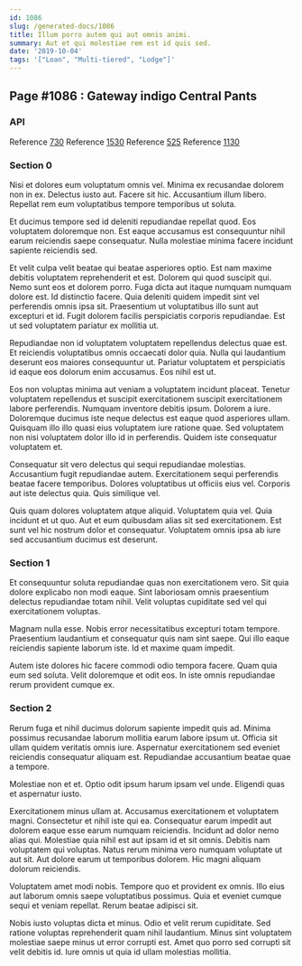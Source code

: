 ```yaml
---
id: 1086
slug: /generated-docs/1086
title: Illum porro autem qui aut omnis animi.
summary: Aut et qui molestiae rem est id quis sed.
date: '2019-10-04'
tags: '["Loan", "Multi-tiered", "Lodge"]'
---
```


## Page #1086 : Gateway indigo Central Pants
### API



Reference [730](/generated-docs/730)
Reference [1530](/generated-docs/1530)
Reference [525](/generated-docs/525)
Reference [1130](/generated-docs/1130)


### Section 0
Nisi et dolores eum voluptatum omnis vel. Minima ex recusandae dolorem non in ex. Delectus iusto aut. Facere sit hic. Accusantium illum libero. Repellat rem eum voluptatibus tempore temporibus ut soluta.
 Et ducimus tempore sed id deleniti repudiandae repellat quod. Eos voluptatem doloremque non. Est eaque accusamus est consequuntur nihil earum reiciendis saepe consequatur. Nulla molestiae minima facere incidunt sapiente reiciendis sed.
 Et velit culpa velit beatae qui beatae asperiores optio. Est nam maxime debitis voluptatem reprehenderit et est. Dolorem qui quod suscipit qui. Nemo sunt eos et dolorem porro. Fuga dicta aut itaque numquam numquam dolore est.
Id distinctio facere. Quia deleniti quidem impedit sint vel perferendis omnis ipsa sit. Praesentium ut voluptatibus illo sunt aut excepturi et id. Fugit dolorem facilis perspiciatis corporis repudiandae. Est ut sed voluptatem pariatur ex mollitia ut.
 Repudiandae non id voluptatem voluptatem repellendus delectus quae est. Et reiciendis voluptatibus omnis occaecati dolor quia. Nulla qui laudantium deserunt eos maiores consequuntur ut. Pariatur voluptatem et perspiciatis id eaque eos dolorum enim accusamus. Eos nihil est ut.
 Eos non voluptas minima aut veniam a voluptatem incidunt placeat. Tenetur voluptatem repellendus et suscipit exercitationem suscipit exercitationem labore perferendis. Numquam inventore debitis ipsum. Dolorem a iure.
Doloremque ducimus iste neque delectus est eaque quod asperiores ullam. Quisquam illo illo quasi eius voluptatem iure ratione quae. Sed voluptatem non nisi voluptatem dolor illo id in perferendis. Quidem iste consequatur voluptatem et.
 Consequatur sit vero delectus qui sequi repudiandae molestias. Accusantium fugit repudiandae autem. Exercitationem sequi perferendis beatae facere temporibus. Dolores voluptatibus ut officiis eius vel. Corporis aut iste delectus quia. Quis similique vel.
 Quis quam dolores voluptatem atque aliquid. Voluptatem quia vel. Quia incidunt et ut quo. Aut et eum quibusdam alias sit sed exercitationem. Est sunt vel hic nostrum dolor et consequatur. Voluptatem omnis ipsa ab iure sed accusantium ducimus est deserunt.
### Section 1
Et consequuntur soluta repudiandae quas non exercitationem vero. Sit quia dolore explicabo non modi eaque. Sint laboriosam omnis praesentium delectus repudiandae totam nihil. Velit voluptas cupiditate sed vel qui exercitationem voluptas.
 Magnam nulla esse. Nobis error necessitatibus excepturi totam tempore. Praesentium laudantium et consequatur quis nam sint saepe. Qui illo eaque reiciendis sapiente laborum iste. Id et maxime quam impedit.
 Autem iste dolores hic facere commodi odio tempora facere. Quam quia eum sed soluta. Velit doloremque et odit eos. In iste omnis repudiandae rerum provident cumque ex.
### Section 2
Rerum fuga et nihil ducimus dolorum sapiente impedit quis ad. Minima possimus recusandae laborum mollitia earum labore ipsum ut. Officia sit ullam quidem veritatis omnis iure. Aspernatur exercitationem sed eveniet reiciendis consequatur aliquam est. Repudiandae accusantium beatae quae a tempore.
 Molestiae non et et. Optio odit ipsum harum ipsam vel unde. Eligendi quas et aspernatur iusto.
 Exercitationem minus ullam at. Accusamus exercitationem et voluptatem magni. Consectetur et nihil iste qui ea. Consequatur earum impedit aut dolorem eaque esse earum numquam reiciendis. Incidunt ad dolor nemo alias qui. Molestiae quia nihil est aut ipsam id et sit omnis.
Debitis nam voluptatem qui voluptas. Natus rerum minima vero numquam voluptate ut aut sit. Aut dolore earum ut temporibus dolorem. Hic magni aliquam dolorum reiciendis.
 Voluptatem amet modi nobis. Tempore quo et provident ex omnis. Illo eius aut laborum omnis saepe voluptatibus possimus. Quia et eveniet cumque sequi et veniam repellat. Rerum beatae adipisci sit.
 Nobis iusto voluptas dicta et minus. Odio et velit rerum cupiditate. Sed ratione voluptas reprehenderit quam nihil laudantium. Minus sint voluptatem molestiae saepe minus ut error corrupti est. Amet quo porro sed corrupti sit velit debitis id. Iure omnis ut quia id ullam molestias mollitia.
